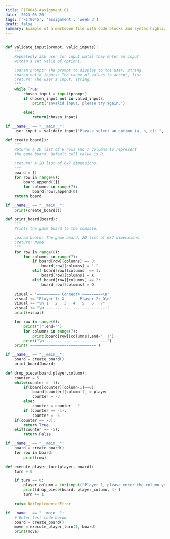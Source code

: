 ```yaml
---
title: FIT0045 Assignment 01
date: '2023-03-20'
tags: ['FIT0045', 'assignment', 'week 3']
draft: false
summary: Example of a markdown file with code blocks and syntax highlighting
---
```


```python

def validate_input(prompt, valid_inputs):
    """
	Repeatedly ask user for input until they enter an input
	within a set valid of options.

	:param prompt: The prompt to display to the user, string.
	:param valid_inputs: The range of values to accept, list
	:return: The user's input, string.
	"""
    while True:
        chosen_input = input(prompt)
        if chosen_input not in valid_inputs:
            print('Invalid input, please try again.')

        else:
            return(chosen_input)

if __name__ == "__main__":
    user_input = validate_input("Please select an option (a, b, c): ", ["a", "b", "c"])

def create_board():
    """
	Returns a 2D list of 6 rows and 7 columns to represent
	the game board. Default cell value is 0.

	:return: A 2D list of 6x7 dimensions.
	"""
    board = []
    for row in range(6):
        board.append([])
        for columns in range(7):
            board[row].append(0)
    return board

if __name__ == "__main__":
    print(create_board())

def print_board(board):
    """
	Prints the game board to the console.

	:param board: The game board, 2D list of 6x7 dimensions.
	:return: None
	"""
    for row in range(6):
        for columns in range(7):
            if board[row][columns] == 0:
                board[row][columns] = " "
            elif board[row][columns] == 1:
                board[row][columns] = X
            elif board[row][columns] == 2:
                board[row][columns] = O

    visual = "========== Connect4 =========\n"
    visual += "Player 1: X       Player 2: O\n"
    visual += "\n 1   2   3   4   5   6   7"
    visual += "\n --- --- --- --- --- --- ---"
    print(visual)

    for row in range(6):
        print("|",end='')
        for columns in range(7):
            print(board[row][columns],end='  |')
        print("\n --- --- --- --- --- --- ---")
    print('=============================')

if __name__ == "__main__":
    board = create_board()
    print_board(board)

def drop_piece(board,player,column):
    counter = 5
    while(counter > -1):
        if(board[counter][column-1]==0):
            board[counter][column-1] = player
            counter = -3
        else:
            counter = counter - 1
        if (counter == -1):
            counter = -5
    if(counter == -3):
        return True
    elif(counter == -5):
        return False

if __name__ == "__main__":
	board = create_board()
	for row in board:
		print(row)

def execute_player_turn(player, board):
    turn = 0

    if turn == 0:
        player_column = int(input("Player 1, please enter the column you would like to drop your piece into: "))
        print(drop_piece(board, player_column, 4) )
        turn += 1

    raise NotImplementedError

if __name__ == "__main__":
	# Enter test code below
	board = create_board()
	move = execute_player_turn(1, board)
	print(move)




```
